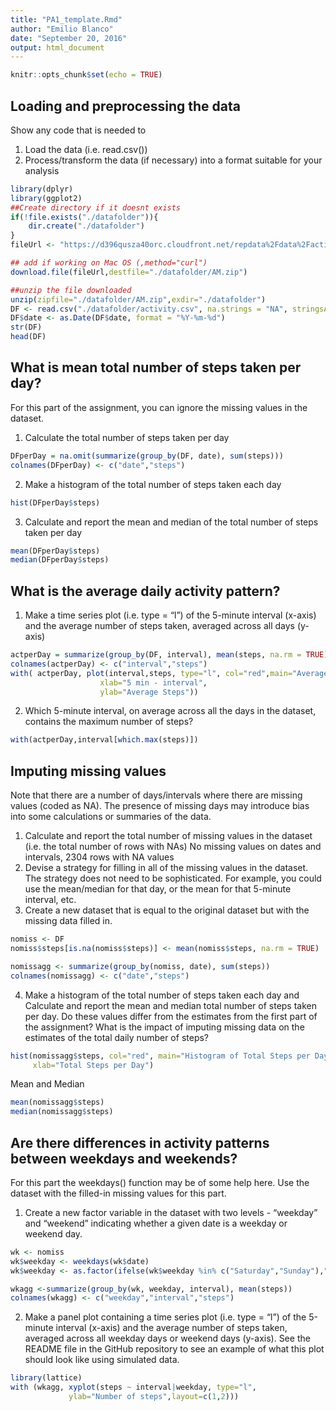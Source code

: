 ---
title: "PA1_template.Rmd"
author: "Emilio Blanco"
date: "September 20, 2016"
output: html_document
---

```{r setup, include=FALSE}
knitr::opts_chunk$set(echo = TRUE)
```

## Loading and preprocessing the data

Show any code that is needed to

1. Load the data (i.e. read.csv())
2. Process/transform the data (if necessary) into a format suitable for your analysis

```{r loading}
library(dplyr)
library(ggplot2)
##Create directory if it doesnt exists
if(!file.exists("./datafolder")){
    dir.create("./datafolder")
}
fileUrl <- "https://d396qusza40orc.cloudfront.net/repdata%2Fdata%2Factivity.zip"

## add if working on Mac OS (,method="curl")
download.file(fileUrl,destfile="./datafolder/AM.zip") 

##unzip the file downloaded
unzip(zipfile="./datafolder/AM.zip",exdir="./datafolder")
DF <- read.csv("./datafolder/activity.csv", na.strings = "NA", stringsAsFactors=FALSE)
DF$date <- as.Date(DF$date, format = "%Y-%m-%d")
str(DF)
head(DF)
```

## What is mean total number of steps taken per day?

For this part of the assignment, you can ignore the missing values in the dataset.

1. Calculate the total number of steps taken per day

```{r stepsPerDay}
DFperDay = na.omit(summarize(group_by(DF, date), sum(steps)))
colnames(DFperDay) <- c("date","steps")
```

2. Make a histogram of the total number of steps taken each day
```{r}
hist(DFperDay$steps)
```

3. Calculate and report the mean and median of the total number of steps taken per day
```{r}
mean(DFperDay$steps)
median(DFperDay$steps)
```

## What is the average daily activity pattern?

1. Make a time series plot (i.e. type = "l") of the 5-minute interval (x-axis) and the average number of steps taken, averaged across all days (y-axis)

```{r dailyAct}
actperDay = summarize(group_by(DF, interval), mean(steps, na.rm = TRUE))
colnames(actperDay) <- c("interval","steps")
with( actperDay, plot(interval,steps, type="l", col="red",main="Average Daily Activity Pattern", 
                    xlab="5 min - interval",
                    ylab="Average Steps"))
```

2. Which 5-minute interval, on average across all the days in the dataset, contains the maximum number of steps?

```{r}
with(actperDay,interval[which.max(steps)])
```
## Imputing missing values

Note that there are a number of days/intervals where there are missing values (coded as NA). The presence of missing days may introduce bias into some calculations or summaries of the data.

1. Calculate and report the total number of missing values in the dataset (i.e. the total number of rows with NAs)
    No missing values on dates and intervals, 2304 rows with NA values
2. Devise a strategy for filling in all of the missing values in the dataset. The strategy does not need to be sophisticated. For example, you could use the mean/median for that day, or the mean for that 5-minute interval, etc.
3. Create a new dataset that is equal to the original dataset but with the missing data filled in.
    
```{r missingvals}
nomiss <- DF
nomiss$steps[is.na(nomiss$steps)] <- mean(nomiss$steps, na.rm = TRUE)

nomissagg <- summarize(group_by(nomiss, date), sum(steps))
colnames(nomissagg) <- c("date","steps")
```

4. Make a histogram of the total number of steps taken each day and Calculate and report the mean and median total number of steps taken per day. Do these values differ from the estimates from the first part of the assignment? What is the impact of imputing missing data on the estimates of the total daily number of steps?

```{r}
hist(nomissagg$steps, col="red", main="Histogram of Total Steps per Day",
     xlab="Total Steps per Day")
```

Mean and Median

```{r}
mean(nomissagg$steps)
median(nomissagg$steps)
```

## Are there differences in activity patterns between weekdays and weekends?
For this part the weekdays() function may be of some help here. Use the dataset with the filled-in missing values for this part.

1. Create a new factor variable in the dataset with two levels - "weekday" and "weekend" indicating whether a given date is a weekday or weekend day.

```{r weekdays}
wk <- nomiss
wk$weekday <- weekdays(wk$date)
wk$weekday <- as.factor(ifelse(wk$weekday %in% c("Saturday","Sunday"),"weekend","weekday"))

wkagg <-summarize(group_by(wk, weekday, interval), mean(steps))
colnames(wkagg) <- c("weekday","interval","steps")
```

2. Make a panel plot containing a time series plot (i.e. type = "l") of the 5-minute interval (x-axis) and the average number of steps taken, averaged across all weekday days or weekend days (y-axis). See the README file in the GitHub repository to see an example of what this plot should look like using simulated data.

```{r}
library(lattice)
with (wkagg, xyplot(steps ~ interval|weekday, type="l", 
             ylab="Number of steps",layout=c(1,2)))
```
